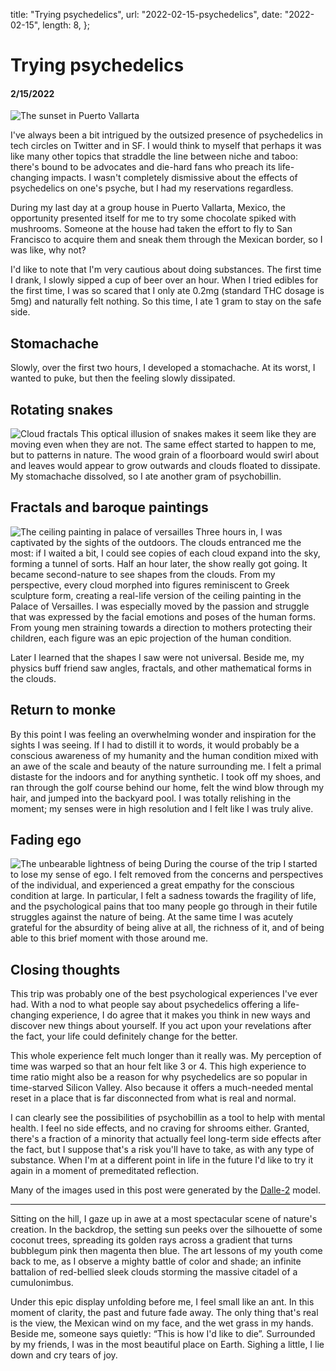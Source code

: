 
  title: "Trying psychedelics",
  url: "2022-02-15-psychedelics",
  date: "2022-02-15",
  length: 8,
};

# Trying psychedelics

#### 2/15/2022

![The sunset in Puerto Vallarta](/images/2022-02-15-psychedelics/sunset.jpg)

I've always been a bit intrigued by the outsized presence of psychedelics in tech circles on Twitter and in SF. I would think to myself that perhaps it was like many other topics that straddle the line between niche and taboo: there's bound to be advocates and die-hard fans who preach its life-changing impacts. I wasn't completely dismissive about the effects of psychedelics on one's psyche, but I had my reservations regardless.

During my last day at a group house in Puerto Vallarta, Mexico, the opportunity presented itself for me to try some chocolate spiked with mushrooms. Someone at the house had taken the effort to fly to San Francisco to acquire them and sneak them through the Mexican border, so I was like, why not?

I'd like to note that I'm very cautious about doing substances. The first time I drank, I slowly sipped a cup of beer over an hour. When I tried edibles for the first time, I was so scared that I only ate 0.2mg (standard THC dosage is 5mg) and naturally felt nothing. So this time, I ate 1 gram to stay on the safe side.

## Stomachache

Slowly, over the first two hours, I developed a stomachache. At its worst, I wanted to puke, but then the feeling slowly dissipated.

## Rotating snakes

![Cloud fractals](/images/2022-02-15-psychedelics/cloud-fractal.jpg)
This optical illusion of snakes makes it seem like they are moving even when they are not. The same effect started to happen to me, but to patterns in nature. The wood grain of a floorboard would swirl about and leaves would appear to grow outwards and clouds floated to dissipate. My stomachache dissolved, so I ate another gram of psychobillin.

## Fractals and baroque paintings

![The ceiling painting in palace of versailles](/images/2022-02-15-psychedelics/ceiling.jpg)
Three hours in, I was captivated by the sights of the outdoors. The clouds entranced me the most: if I waited a bit, I could see copies of each cloud expand into the sky, forming a tunnel of sorts. Half an hour later, the show really got going. It became second-nature to see shapes from the clouds. From my perspective, every cloud morphed into figures reminiscent to Greek sculpture form, creating a real-life version of the ceiling painting in the Palace of Versailles. I was especially moved by the passion and struggle that was expressed by the facial emotions and poses of the human forms. From young men straining towards a direction to mothers protecting their children, each figure was an epic projection of the human condition.

Later I learned that the shapes I saw were not universal. Beside me, my physics buff friend saw angles, fractals, and other mathematical forms in the clouds.

## Return to monke

By this point I was feeling an overwhelming wonder and inspiration for the sights I was seeing. If I had to distill it to words, it would probably be a conscious awareness of my humanity and the human condition mixed with an awe of the scale and beauty of the nature surrounding me. I felt a primal distaste for the indoors and for anything synthetic. I took off my shoes, and ran through the golf course behind our home, felt the wind blow through my hair, and jumped into the backyard pool. I was totally relishing in the moment; my senses were in high resolution and I felt like I was truly alive.

## Fading ego

![The unbearable lightness of being](/images/2022-02-15-psychedelics/lightness.jpg)
During the course of the trip I started to lose my sense of ego. I felt removed from the concerns and perspectives of the individual, and experienced a great empathy for the conscious condition at large. In particular, I felt a sadness towards the fragility of life, and the psychological pains that too many people go through in their futile struggles against the nature of being. At the same time I was acutely grateful for the absurdity of being alive at all, the richness of it, and of being able to this brief moment with those around me.

## Closing thoughts

This trip was probably one of the best psychological experiences I've ever had. With a nod to what people say about psychedelics offering a life-changing experience, I do agree that it makes you think in new ways and discover new things about yourself. If you act upon your revelations after the fact, your life could definitely change for the better.

This whole experience felt much longer than it really was. My perception of time was warped so that an hour felt like 3 or 4. This high experience to time ratio might also be a reason for why psychedelics are so popular in time-starved Silicon Valley. Also because it offers a much-needed mental reset in a place that is far disconnected from what is real and normal.

I can clearly see the possibilities of psychobillin as a tool to help with mental health. I feel no side effects, and no craving for shrooms either. Granted, there's a fraction of a minority that actually feel long-term side effects after the fact, but I suppose that's a risk you'll have to take, as with any type of substance. When I'm at a different point in life in the future I'd like to try it again in a moment of premeditated reflection.

Many of the images used in this post were generated by the [Dalle-2](https://openai.com/dall-e-2/) model.

---

Sitting on the hill, I gaze up in awe at a most spectacular scene of nature's creation. In the backdrop, the setting sun peeks over the silhouette of some coconut trees, spreading its golden rays across a gradient that turns bubblegum pink then magenta then blue. The art lessons of my youth come back to me, as I observe a mighty battle of color and shade; an infinite battalion of red-bellied sleek clouds storming the massive citadel of a cumulonimbus.

Under this epic display unfolding before me, I feel small like an ant. In this moment of clarity, the past and future fade away. The only thing that's real is the view, the Mexican wind on my face, and the wet grass in my hands. Beside me, someone says quietly: “This is how I'd like to die”. Surrounded by my friends, I was in the most beautiful place on Earth. Sighing a little, I lie down and cry tears of joy.
